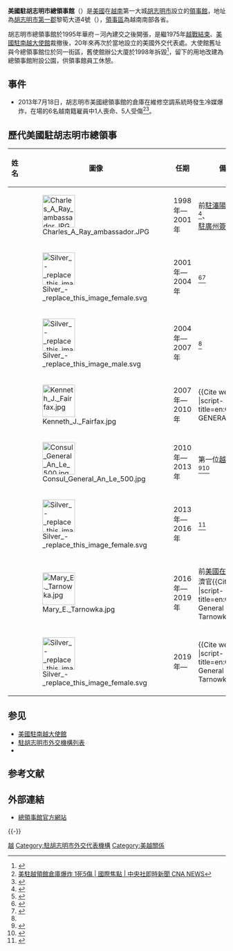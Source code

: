 {{Infobox building
| building_name       = 美國駐胡志明市總領事館
| native_building_name={{lang|en|Consulate General of the United States, Ho Chi Minh City}}<br>{{lang|vi|Tổng Lãnh sự quán Hoa Kỳ tại Thành phố Hồ Chí Minh}}
| former_names        =
| alternate_names     =
| image               = 
| caption             = 
| map_type            = 
| altitude            = 
| building_type       = [[總領事館|總領事館]]
| architectural_style = 
| structural_system   = 
| cost                = 
| ren_cost            =
| location            = {{VIE}}[[胡志明市|胡志明市]]
| address             = [[胡志明市第一郡|第一郡]]{{Link-en|濱義坊|Bến Nghé}}黎筍大道4號
| client              = 
| owner               = [[File:Seal_of_the_United_States_Department_of_State.svg|22px]] [[美國國務院|美國國務院]]
| current_tenants     = 
| landlord            = 
| coordinates         = {{Coord|10|46|58.72|N|106|42|2.56|E|name=美國駐胡志明市總領事館}}
| start_date          = 
| completion_date     =1995年
| inauguration_date   =
| renovation_date     = 
| demolition_date     = 
| destruction_date    = 
| height              = 
| diameter            = 
| other_dimensions    = 
| floor_count         = 
| floor_area          = 
| main_contractor     = 
| architect           = 
| architecture_firm   = {{lang|en|KCCT}}<ref>[http://www.kcct.com/new-construction/ho-chi-minh/ "Ho Chi Minh U.S. Consulate Design"], "KCCT"</ref> 
| structural_engineer = 
| services_engineer   = 
| civil_engineer      = 
| other_designers     = 
| quantity_surveyor   = 
| awards              = 
| ren_architect       =
| ren_firm            =
| ren_str_engineer    = 
| ren_serv_engineer   = 
| ren_civ_engineer    = 
| ren_oth_designers   = 
| ren_qty_surveyor    = 
| ren_awards          = 
| references          = 
}}
{{Vietnamese|
 | title=美國駐胡志明市總領事館
 | chuquocngu=Tổng Lãnh sự quán Hoa Kỳ tại Thành phố Hồ Chí Minh
 | han-nom=總領事館花旗在城庯胡志明
}}
'''美國駐胡志明市總領事館'''（{{lang-en|'''Consulate General of the United States, Ho Chi Minh City'''}}）是[[美國|美國]]在[[越南|越南]]第一大城[[胡志明市|胡志明市]]設立的[[領事館|領事館]]，地址為[[胡志明市第一郡|胡志明市第一郡]]黎筍大道4號（{{lang|vi|4 Lê Duẩn}}）</small>，[[領事區|領事區]]為越南南部各省。

胡志明市總領事館於1995年華府－河內建交之後開張，是繼1975年[[西貢陷落|越戰結束]]、[[美國駐南越大使館|美國駐南越大使館]]裁撤後，20年來再次於當地設立的美國外交代表處。大使館舊址與今總領事館位於同一街區，舊使館辦公大廈於1998年拆毀<ref>{{cite news
|url=http://query.nytimes.com/gst/fullpage.html?res=9A01EED81F3AF93BA3575AC0A96F958260
|date=1999-09-08
|title=A U.S. Office Opens, Stirring Saigon Memories
|author=Jane Perlez
|accessdate=2008-03-19
|work=The New York Times}}</ref>，留下的用地改建為總領事館附設公園，供領事館員工休憩。

==事件==
*2013年7月18日，胡志明市美國總領事館的倉庫在維修空調系統時發生冷媒爆炸，在場的6名越南籍雇員中1人喪命、5人受傷<ref>[http://www.cna.com.tw/News/aOPL/201307190019-1.aspx 美駐越領館倉庫爆炸 1死5傷 | 國際焦點 | 中央社即時新聞 CNA NEWS]</ref><ref>{{Cite web |url=http://tchinese.ruvr.ru/news/2013_07_19/228839202/ |title=美國駐胡志明市總領事館倉庫爆炸 1死5傷 - 新聞 - 社會 - 俄羅斯之聲 |access-date=2013-09-21 |archive-url=https://web.archive.org/web/20130921075843/http://tchinese.ruvr.ru/news/2013_07_19/228839202/ |archive-date=2013-09-21 |dead-url=yes }}</ref>。

==歷代美國駐胡志明市總領事==
{| class="wikitable"
|+ 
|-
! 姓名 !! 圖像!! 任期!! 備註
|-
| {{lang|en|{{Link-en|Charles A. Ray|Charles A. Ray}}}}||[[File:Charles_A_Ray_ambassador.JPG|75px]] || 1998年—2001年||前[[美國駐瀋陽總領事館|駐瀋陽簽證處長]]<ref name="KeyOfficers198609">{{Citation |script-title=en:Key Officers of Foreign Service Posts: Guide for Business Representatives |date=1986-09 |url=http://www.columbia.edu/cu/lweb/digital/collections/cul/texts/ldpd_6260645_014/ldpd_6260645_014.pdf <!-- https://archive.is/nlakU --> |work=[[United_States_Department_of_State|United States Department of State]] |publisher=[[哥倫比亞大學|University of Columbia]] |archiveurl=http://web.archive.org/web/20200924090937/http://www.columbia.edu/cu/lweb/digital/collections/cul/texts/ldpd_6260645_014/ldpd_6260645_014.pdf <!--https://is.gd/y52wPK --> |archivedate=2020-09-24 |page=13-14 }}</ref>、<br>[[美國駐廣州總領事館|駐廣州簽證官]]<ref>{{Cite web |script-title=en:KEY OFFICERS |url=http://usembassy.state.gov/posts/vn2/wwwhoffi.html|publisher={{lang|en|United States Consulate General , Ho Chi Minh City}} |accessdate=2001-06-08 |archivedate=2001-06-08 |archiveurl=https://archive.ph/Rru2n}}</ref>
|-
| {{lang|en|Emi Lynn Yamauchi}}||  [[File:Silver_-_replace_this_image_female.svg|75px]]  ||2001年—2004年||<ref name="Yamauchi">{{Cite web |script-title=en:CONSUL GENERAL SETH D. WINNICK |url=http://hochiminh.usconsulate.gov/wwwhcgbiography.html|publisher={{lang|en|U.S. Consulate General in Ho Chi Minh City}} |accessdate=2003-04-09 |archivedate=2003-04-09 |archiveurl=https://archive.ph/giKKC}}</ref><ref name="Winnick">{{Cite web |script-title=en:Consul General Emi Lynn Yamauchi |url=http://hochiminh.usconsulate.gov/wwwhcgbiography.html|publisher={{lang|en|U.S. Consulate General in Ho Chi Minh City}} |accessdate=2004-10-12 |archivedate=2004-10-12 |archiveurl=https://archive.ph/emDmo }}</ref>
|-
|{{lang|en|Seth D. Winnick}}||[[File:Silver_-_replace_this_image_male.svg|75px]]  ||2004年—2007年||<ref name="Winnick"/>
|-
|{{lang|en|Kenneth J. Fairfax}}||[[File:Kenneth_J._Fairfax.jpg|75px]]||2007年—2010年||<ref name="Fairfax2007">{{Cite web |script-title=en:CONSUL GENERAL
 |url=http://hochiminh.usconsulate.gov/biography.html|publisher={{lang|en|Consulate General of the United States, Ho Chi Minh City, Vietnam}} |accessdate=2007-08-19 |archivedate=2007-08-19 |archiveurl=https://archive.ph/2p2lP }}</ref><ref name="Le"/>
|-
| {{Link-vi|黎成恩|Lê Thành Ân}}<br>{{lang|en|An T. Le}} ||[[File:Consul_General_An_Le_500.jpg|75px]]||2010年—2013年||第一位[[越南裔美國人|越裔]]總領事<ref>{{Cite web |title=美国国庆节纪念仪式在胡志明市举行  |url=https://cn.baochinhphu.vn/print/美国国庆节纪念仪式在胡志明市举行-11613194.htm |publisher=[[越南政府|越南社会主义共和国政府新闻网]] |date=2013-07-07 |archiveurl=https://archive.ph/EC40w|accessdate=2022-03-17 |archivedate=2022-03-17}}</ref><ref name="Le">{{Cite web |script-title=en:An T. Le: Consul General, U.S. Consulate General Ho Chi Minh City  |url=http://hochiminh.usconsulate.gov/consul-general.html |publisher={{lang|en|Consulate General of the United States, Ho Chi Minh City, Vietnam}} |archiveurl=https://archive.ph/CnvIp <!--Vietnamese: https://archive.ph/fSak8 -->|accessdate=2013-07-11 |archivedate=2013-07-11}}</ref>
|-
|{{lang|en|Rena Bitter}}||[[File:Silver_-_replace_this_image_female.svg|75px]]||2013年—2016年|| <ref name="Bitter">{{Cite web |script-title=en:Biography of Consul General Rena Bitter |url=http://hochiminh.usconsulate.gov/consul-general.html |publisher={{lang|en|Consulate General of the United States, Ho Chi Minh City, Vietnam}} |archiveurl=https://archive.ph/cEDIW|accessdate=2016-03-24 |archivedate=2016-03-24 }}</ref>
|-
|{{lang|en|Mary E. Tarnowka}}||[[File:Mary_E._Tarnowka.jpg|75px]]||2016年—2019年|| 前[[美國在台協會|美國在台協會]]經濟官<ref name="Tarnowka2019">{{Cite web |script-title=en:Consul General Mary Tarnowka
  |url=https://vn.usembassy.gov/our-relationship/cg-hcmc/ |publisher={{lang|en|U.S. Embassy & Consulate in Vietnam}} |archiveurl=https://archive.ph/5bLnm |accessdate=2019-03-25 |archivedate=2019-03-25}}</ref>
|-
|{{lang|en|Marie C. Damour}}||[[File:Silver_-_replace_this_image_female.svg|75px]]||2019年—||<ref name="Damour2021">{{Cite web |script-title=en:Consul General Mary Tarnowka
  |url=https://vn.usembassy.gov/our-relationship/cg-hcmc/ |publisher={{lang|en|U.S. Embassy & Consulate in Vietnam}} |archiveurl=https://archive.ph/W8QOj |accessdate=2021-09-13 |archivedate=2021-09-13}}</ref>
|}

== 参见 ==
* [[美國駐南越大使館|美國駐南越大使館]]
* [[駐胡志明市外交機構列表|駐胡志明市外交機構列表]]
* {{Link-en|美國駐越南大使|United States Ambassador to Vietnam}}

== 参考文献 ==
{{Reflist|30em}}

==外部連結==
* [https://web.archive.org/web/20080913133457/http://hochiminh.usconsulate.gov/ 總領事館官方網站]

{{-}}
{{駐越南外交代表機構}}
{{美國駐外機構}}
{{Portal bar|国际关系|美国|越南|建筑}}

[[Category:美國駐外領事館|越]]
[[Category:駐胡志明市外交代表機構|Category:駐胡志明市外交代表機構]]
[[Category:美越關係|Category:美越關係]]